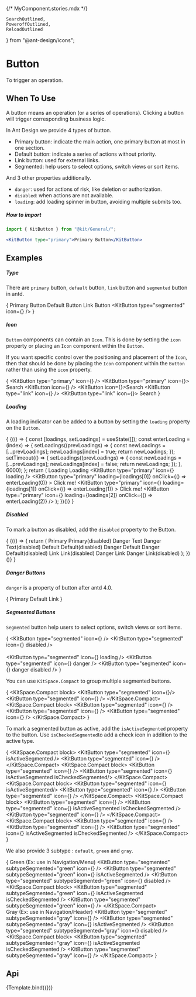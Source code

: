 {/* MyComponent.stories.mdx */}

    SearchOutlined,
    PoweroffOutlined,
    ReloadOutlined
} from "@ant-design/icons";

<Meta
    title="Design System/General/Button"
    argTypes={ButtonArgTypes}
/>

# Button

To trigger an operation.

## When To Use

A button means an operation (or a series of operations). Clicking a button will trigger corresponding business logic.

In Ant Design we provide 4 types of button.

-   Primary button: indicate the main action, one primary button at most in one section.
-   Default button: indicate a series of actions without priority.
-   Link button: used for external links.
-   Segmented: help users to select options, switch views or sort items.

And 3 other properties additionally.

-   `danger`: used for actions of risk, like deletion or authorization.
-   `disabled`: when actions are not available.
-   `loading`: add loading spinner in button, avoiding multiple submits too.

##### How to import
```jsx
import { KitButton } from "@kit/General/";

<KitButton type="primary">Primary Button</KitButton>
```

## Examples

##### Type

There are `primary` button, `default` button, `link` button and `segmented` button in antd.

{
<Canvas withSource="none">
    <KitSpace wrap>
        <KitButton type="primary">Primary Button</KitButton>
        <KitButton>Default Button</KitButton>
        <KitButton type="link">Link Button</KitButton>
        <KitButton type="segmented" icon={<ReloadOutlined />} />
    </KitSpace>
</Canvas>
}

##### Icon

`Button` components can contain an `Icon`. This is done by setting the `icon` property or placing an `Icon` component within the `Button`.

If you want specific control over the positioning and placement of the `Icon`, then that should be done by placing the `Icon` component within the `Button` rather than using the `icon` property.

{
    <Canvas withSource="none">
        <KitSpace direction="vertical">
            <KitSpace wrap>
                <KitButton type="primary" icon={<SearchOutlined />} />
                <KitButton type="primary" icon={<SearchOutlined />}>
                    Search
                </KitButton>
                <KitButton icon={<SearchOutlined />} />
                <KitButton icon={<SearchOutlined />}>Search</KitButton>
                <KitButton type="link" icon={<SearchOutlined />} />
                <KitButton type="link" icon={<SearchOutlined />}>
                    Search
                </KitButton>
            </KitSpace>
        </KitSpace>
    </Canvas>
}


##### Loading

A loading indicator can be added to a button by setting the `loading` property on the `Button`.

{
<Canvas withSource="none">
    {(() => {
        const [loadings, setLoadings] = useState([]);
        const enterLoading = (index) => {
            setLoadings((prevLoadings) => {
                const newLoadings = [...prevLoadings];
                newLoadings[index] = true;
                return newLoadings;
            });
            setTimeout(() => {
                setLoadings((prevLoadings) => {
                    const newLoadings = [...prevLoadings];
                    newLoadings[index] = false;
                    return newLoadings;
                });
            }, 6000);
        };
        return (
            <Fragment>
                <KitSpace direction="vertical">
                    <KitSpace wrap>
                        <KitButton type="primary" loading>
                            Loading
                        </KitButton>
                        <KitButton type="primary" loading>
                            Loading
                        </KitButton>
                        <KitButton
                            type="primary"
                            icon={<PoweroffOutlined />}
                            loading
                        />
                    </KitSpace>
                    <KitSpace wrap>
                        <KitButton
                            type="primary"
                            loading={loadings[0]}
                            onClick={() => enterLoading(0)}
                        >
                            Click me!
                        </KitButton>
                        <KitButton
                            type="primary"
                            icon={<PoweroffOutlined />}
                            loading={loadings[1]}
                            onClick={() => enterLoading(1)}
                        >
                            Click me!
                        </KitButton>
                        <KitButton
                            type="primary"
                            icon={<PoweroffOutlined />}
                            loading={loadings[2]}
                            onClick={() => enterLoading(2)}
                        />
                    </KitSpace>
                </KitSpace>
            </Fragment>
        );
    })()}
</Canvas>
}

##### Disabled

To mark a button as disabled, add the `disabled` property to the Button.

{
    <Canvas withSource="none">
    {(() => {
        return (
            <KitSpace direction="vertical">
                <KitSpace>
                    <KitButton type="primary">Primary</KitButton>
                    <KitButton type="primary" disabled>
                        Primary(disabled)
                    </KitButton>
                    <KitButton danger type="primary">
                        Danger Text
                    </KitButton>
                    <KitButton danger type="primary" disabled>
                        Danger Text(disabled)
                    </KitButton>
                </KitSpace>
                <KitSpace>
                    <KitButton>Default</KitButton>
                    <KitButton disabled>Default(disabled)</KitButton>
                    <KitButton danger>Danger Default</KitButton>
                    <KitButton danger disabled>
                        Danger Default(disabled)
                    </KitButton>
                </KitSpace>
                <KitSpace>
                    <KitButton type="link">Link</KitButton>
                    <KitButton type="link" disabled>
                        Link(disabled)
                    </KitButton>
                    <KitButton type="link" danger>
                        Danger Link
                    </KitButton>
                    <KitButton type="link" danger disabled>
                        Danger Link(disabled)
                    </KitButton>
                </KitSpace>
            </KitSpace>
        );
    })()}
    </Canvas>
}

##### Danger Buttons

`danger` is a property of button after antd 4.0.

{
<Canvas withSource="none">
    <KitSpace wrap>
        <KitButton type="primary" danger>Primary</KitButton>
        <KitButton danger>Default</KitButton>
        <KitButton type="link" danger> Link</KitButton>
    </KitSpace>
</Canvas>
}

##### Segmented Buttons

`Segmented` button help users to select options, switch views or sort items.

{
<Canvas withSource="none">
    <KitSpace direction="vertical">
        <KitSpace wrap>
            <KitButton type="segmented" icon={<ReloadOutlined />} />
            <KitButton type="segmented" icon={<ReloadOutlined />} disabled />
            <br/>
            <br/>
            <KitButton type="segmented" icon={<ReloadOutlined />} loading />
            <KitButton type="segmented" icon={<ReloadOutlined />} danger />
            <KitButton type="segmented" icon={<ReloadOutlined />} danger disabled />
        </KitSpace>
    </KitSpace>
</Canvas>
}

You can use `KitSpace.Compact` to group multiple segmented buttons.

{
<Canvas withSource="none">
    <KitSpace direction="vertical">
        <KitSpace wrap>
            <KitSpace.Compact block>
                <KitButton type="segmented" icon={<PoweroffOutlined />}/>
                <KitButton type="segmented" icon={<SearchOutlined />} />
            </KitSpace.Compact>
            <KitSpace.Compact block>
                <KitButton type="segmented" icon={<PoweroffOutlined />} />
                <KitButton type="segmented" icon={<SearchOutlined />} />
                <KitButton type="segmented" icon={<ReloadOutlined />} />
            </KitSpace.Compact>
        </KitSpace>
    </KitSpace>
</Canvas>
}

To mark a segmented button as active, add the `isActiveSegmented` property to the button.
Use `isCheckedSegmented`to add a check icon in addition to the active type.

{
<Canvas withSource="none">
    <KitSpace direction="vertical">
        <KitSpace wrap>
            <KitSpace.Compact block>
                <KitButton type="segmented" icon={<PoweroffOutlined />} isActiveSegmented />
                <KitButton type="segmented" icon={<SearchOutlined />} />
            </KitSpace.Compact>
            <KitSpace.Compact block>
                <KitButton type="segmented" icon={<PoweroffOutlined />} />
                <KitButton type="segmented" icon={<SearchOutlined />} isActiveSegmented isCheckedSegmented/>
            </KitSpace.Compact>
        </KitSpace>
        <br/>
        <KitSpace wrap>
            <KitSpace.Compact block>
                <KitButton type="segmented" icon={<PoweroffOutlined />} isActiveSegmented/>
                <KitButton type="segmented" icon={<SearchOutlined />} />
                <KitButton type="segmented" icon={<ReloadOutlined />} />
            </KitSpace.Compact>
            <KitSpace.Compact block>
                <KitButton type="segmented" icon={<PoweroffOutlined />} />
                <KitButton type="segmented" icon={<SearchOutlined />} isActiveSegmented isCheckedSegmented />
                <KitButton type="segmented" icon={<ReloadOutlined />} />
            </KitSpace.Compact>
            <KitSpace.Compact block>
                <KitButton type="segmented" icon={<PoweroffOutlined />} />
                <KitButton type="segmented" icon={<SearchOutlined />} />
                <KitButton type="segmented" icon={<ReloadOutlined />} isActiveSegmented isCheckedSegmented />
            </KitSpace.Compact>
        </KitSpace>
    </KitSpace>
</Canvas>
}

We also provide 3 subtype : `default`, `green` and `gray`.

{
<Canvas withSource="none">
    <KitSpace direction="vertical">
        <KitDivider orientation="left">
            Green (Ex: use in Navigation/Menu)
        </KitDivider>
        <KitSpace>
            <KitButton type="segmented" subtypeSegmented="green" icon={<PoweroffOutlined />}  />
            <KitButton type="segmented" subtypeSegmented="green" icon={<PoweroffOutlined />} isActiveSegmented />
            <KitButton type="segmented" subtypeSegmented="green" icon={<PoweroffOutlined />} disabled />
            <KitSpace.Compact block>
                <KitButton type="segmented" subtypeSegmented="green" icon={<PoweroffOutlined />} isActiveSegmented isCheckedSegmented />
                <KitButton type="segmented" subtypeSegmented="green" icon={<SearchOutlined />} />
            </KitSpace.Compact>
        </KitSpace>
        <br/>
        <KitDivider orientation="left">
            Gray (Ex: use in Navigation/Header)
        </KitDivider>
        <KitSpace>
            <KitButton type="segmented" subtypeSegmented="gray" icon={<PoweroffOutlined />}  />
            <KitButton type="segmented" subtypeSegmented="gray" icon={<PoweroffOutlined />} isActiveSegmented />
            <KitButton type="segmented" subtypeSegmented="gray" icon={<PoweroffOutlined />} disabled />
            <KitSpace.Compact block>
                <KitButton type="segmented" subtypeSegmented="gray" icon={<PoweroffOutlined />} isActiveSegmented isCheckedSegmented />
                <KitButton type="segmented" subtypeSegmented="gray" icon={<SearchOutlined />} />
            </KitSpace.Compact>
        </KitSpace>
    </KitSpace>
</Canvas>
}

## Api

<Canvas>
    <Story name="Button">{Template.bind({})}</Story>
</Canvas>

 <Controls story="Button"/>

